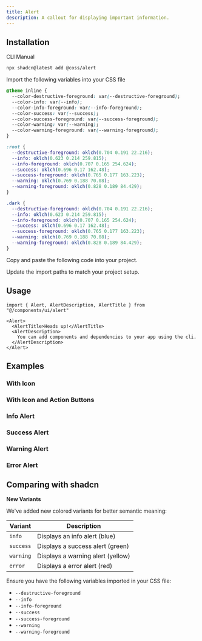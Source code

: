 ```yaml
---
title: Alert
description: A callout for displaying important information.
---
```


<ComponentPreview name="alert-demo" />

## Installation

<CodeTabs>

<TabsList>
  <TabsTab value="cli">CLI</TabsTab>
  <TabsTab value="manual">Manual</TabsTab>
</TabsList>
<TabsPanel value="cli">

```bash
npx shadcn@latest add @coss/alert
```

</TabsPanel>

<TabsPanel value="manual">

<Steps>

<Step>Import the following variables into your CSS file</Step>

```css
@theme inline {
  --color-destructive-foreground: var(--destructive-foreground);
  --color-info: var(--info);
  --color-info-foreground: var(--info-foreground);
  --color-success: var(--success);
  --color-success-foreground: var(--success-foreground);
  --color-warning: var(--warning);
  --color-warning-foreground: var(--warning-foreground);
}

:root {
  --destructive-foreground: oklch(0.704 0.191 22.216);
  --info: oklch(0.623 0.214 259.815);
  --info-foreground: oklch(0.707 0.165 254.624);
  --success: oklch(0.696 0.17 162.48);
  --success-foreground: oklch(0.765 0.177 163.223);
  --warning: oklch(0.769 0.188 70.08);
  --warning-foreground: oklch(0.828 0.189 84.429);
}

.dark {
  --destructive-foreground: oklch(0.704 0.191 22.216);
  --info: oklch(0.623 0.214 259.815);
  --info-foreground: oklch(0.707 0.165 254.624);
  --success: oklch(0.696 0.17 162.48);
  --success-foreground: oklch(0.765 0.177 163.223);
  --warning: oklch(0.769 0.188 70.08);
  --warning-foreground: oklch(0.828 0.189 84.429);
}
```

<Step>Copy and paste the following code into your project.</Step>

<ComponentSource name="alert" title="components/ui/alert.tsx" />

<Step>Update the import paths to match your project setup.</Step>

</Steps>

</TabsPanel>

</CodeTabs>

## Usage

```tsx
import { Alert, AlertDescription, AlertTitle } from "@/components/ui/alert"
```

```tsx
<Alert>
  <AlertTitle>Heads up!</AlertTitle>
  <AlertDescription>
    You can add components and dependencies to your app using the cli.
  </AlertDescription>
</Alert>
```

## Examples

### With Icon

<ComponentPreview name="alert-with-icon" />

### With Icon and Action Buttons

<ComponentPreview name="alert-with-icon-action" />

### Info Alert

<ComponentPreview name="alert-info" />

### Success Alert

<ComponentPreview name="alert-success" />

### Warning Alert

<ComponentPreview name="alert-warning" />

### Error Alert

<ComponentPreview name="alert-error" />

## Comparing with shadcn

**New Variants**

We've added new colored variants for better semantic meaning:

| Variant   | Description                       |
| --------- | --------------------------------- |
| `info`    | Displays an info alert (blue)     |
| `success` | Displays a success alert (green)  |
| `warning` | Displays a warning alert (yellow) |
| `error`   | Displays a error alert (red)      |

Ensure you have the following variables imported in your CSS file:

- `--destructive-foreground`
- `--info`
- `--info-foreground`
- `--success`
- `--success-foreground`
- `--warning`
- `--warning-foreground`
